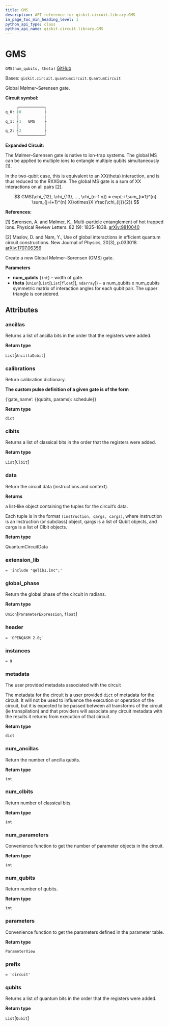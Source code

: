 ```yaml
---
title: GMS
description: API reference for qiskit.circuit.library.GMS
in_page_toc_min_heading_level: 1
python_api_type: class
python_api_name: qiskit.circuit.library.GMS
---
```


# GMS

<span id="qiskit.circuit.library.GMS" />

`GMS(num_qubits, theta)` [GitHub](https://github.com/qiskit/qiskit/tree/stable/0.19/qiskit/circuit/library/generalized_gates/gms.py "view source code")

Bases: `qiskit.circuit.quantumcircuit.QuantumCircuit`

Global Mølmer–Sørensen gate.

**Circuit symbol:**

```python
     ┌───────────┐
q_0: ┤0          ├
     │           │
q_1: ┤1   GMS    ├
     │           │
q_2: ┤2          ├
     └───────────┘
```

**Expanded Circuit:**

The Mølmer–Sørensen gate is native to ion-trap systems. The global MS can be applied to multiple ions to entangle multiple qubits simultaneously \[1].

In the two-qubit case, this is equivalent to an XX(theta) interaction, and is thus reduced to the RXXGate. The global MS gate is a sum of XX interactions on all pairs \[2].

$$
GMS(\chi_{12}, \chi_{13}, ..., \chi_{n-1 n}) =
exp(-i \sum_{i=1}^{n} \sum_{j=i+1}^{n} X{\otimes}X \frac{\chi_{ij}}{2})
$$

**References:**

\[1] Sørensen, A. and Mølmer, K., Multi-particle entanglement of hot trapped ions. Physical Review Letters. 82 (9): 1835–1838. [arXiv:9810040](https://arxiv.org/abs/quant-ph/9810040)

\[2] Maslov, D. and Nam, Y., Use of global interactions in efficient quantum circuit constructions. New Journal of Physics, 20(3), p.033018. [arXiv:1707.06356](https://arxiv.org/abs/1707.06356)

Create a new Global Mølmer–Sørensen (GMS) gate.

**Parameters**

*   **num\_qubits** (`int`) – width of gate.
*   **theta** (`Union`\[`List`\[`List`\[`float`]], `ndarray`]) – a num\_qubits x num\_qubits symmetric matrix of interaction angles for each qubit pair. The upper triangle is considered.

## Attributes

<span id="qiskit.circuit.library.GMS.ancillas" />

### ancillas

Returns a list of ancilla bits in the order that the registers were added.

**Return type**

`List`\[`AncillaQubit`]

<span id="qiskit.circuit.library.GMS.calibrations" />

### calibrations

Return calibration dictionary.

**The custom pulse definition of a given gate is of the form**

\{‘gate\_name’: \{(qubits, params): schedule}}

**Return type**

`dict`

<span id="qiskit.circuit.library.GMS.clbits" />

### clbits

Returns a list of classical bits in the order that the registers were added.

**Return type**

`List`\[`Clbit`]

<span id="qiskit.circuit.library.GMS.data" />

### data

Return the circuit data (instructions and context).

**Returns**

a list-like object containing the tuples for the circuit’s data.

Each tuple is in the format `(instruction, qargs, cargs)`, where instruction is an Instruction (or subclass) object, qargs is a list of Qubit objects, and cargs is a list of Clbit objects.

**Return type**

QuantumCircuitData

<span id="qiskit.circuit.library.GMS.extension_lib" />

### extension\_lib

`= 'include "qelib1.inc";'`

<span id="qiskit.circuit.library.GMS.global_phase" />

### global\_phase

Return the global phase of the circuit in radians.

**Return type**

`Union`\[`ParameterExpression`, `float`]

<span id="qiskit.circuit.library.GMS.header" />

### header

`= 'OPENQASM 2.0;'`

<span id="qiskit.circuit.library.GMS.instances" />

### instances

`= 9`

<span id="qiskit.circuit.library.GMS.metadata" />

### metadata

The user provided metadata associated with the circuit

The metadata for the circuit is a user provided `dict` of metadata for the circuit. It will not be used to influence the execution or operation of the circuit, but it is expected to be passed between all transforms of the circuit (ie transpilation) and that providers will associate any circuit metadata with the results it returns from execution of that circuit.

**Return type**

`dict`

<span id="qiskit.circuit.library.GMS.num_ancillas" />

### num\_ancillas

Return the number of ancilla qubits.

**Return type**

`int`

<span id="qiskit.circuit.library.GMS.num_clbits" />

### num\_clbits

Return number of classical bits.

**Return type**

`int`

<span id="qiskit.circuit.library.GMS.num_parameters" />

### num\_parameters

Convenience function to get the number of parameter objects in the circuit.

**Return type**

`int`

<span id="qiskit.circuit.library.GMS.num_qubits" />

### num\_qubits

Return number of qubits.

**Return type**

`int`

<span id="qiskit.circuit.library.GMS.parameters" />

### parameters

Convenience function to get the parameters defined in the parameter table.

**Return type**

`ParameterView`

<span id="qiskit.circuit.library.GMS.prefix" />

### prefix

`= 'circuit'`

<span id="qiskit.circuit.library.GMS.qubits" />

### qubits

Returns a list of quantum bits in the order that the registers were added.

**Return type**

`List`\[`Qubit`]

